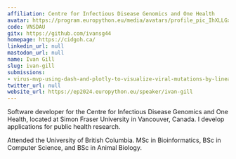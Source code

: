 ```yaml
---
affiliation: Centre for Infectious Disease Genomics and One Health
avatar: https://program.europython.eu/media/avatars/profile_pic_IhXLLGx.jpg
code: VNSDAU
gitx: https://github.com/ivansg44
homepage: https://cidgoh.ca/
linkedin_url: null
mastodon_url: null
name: Ivan Gill
slug: ivan-gill
submissions:
- virus-mvp-using-dash-and-plotly-to-visualize-viral-mutations-by-lineage
twitter_url: null
website_url: https://ep2024.europython.eu/speaker/ivan-gill
---
```


Software developer for the Centre for Infectious Disease Genomics and One Health, located at Simon Fraser University in Vancouver, Canada. I develop applications for public health research.

Attended the University of British Columbia. MSc in Bioinformatics, BSc in Computer Science, and BSc in Animal Biology.
